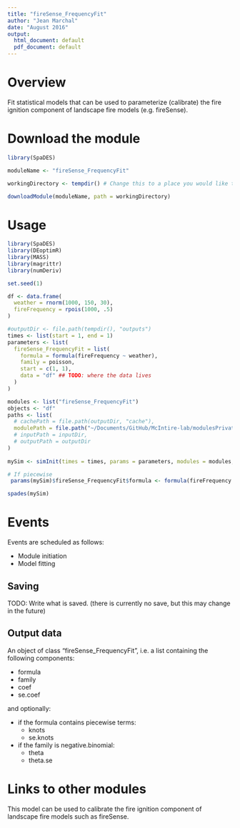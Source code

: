 ```yaml
---
title: "fireSense_FrequencyFit"
author: "Jean Marchal"
date: "August 2016"
output:
  html_document: default
  pdf_document: default
---
```


# Overview
Fit statistical models that can be used to parameterize (calibrate) the fire ignition component of landscape fire models (e.g. fireSense).

# Download the module
```r
library(SpaDES)

moduleName <- "fireSense_FrequencyFit"

workingDirectory <- tempdir() # Change this to a place you would like to put the model, if desired

downloadModule(moduleName, path = workingDirectory)
```

# Usage
```r
library(SpaDES)
library(DEoptimR)
library(MASS)
library(magrittr)
library(numDeriv)

set.seed(1)

df <- data.frame(
  weather = rnorm(1000, 150, 30),
  fireFrequency = rpois(1000, .5)
)

#outputDir <- file.path(tempdir(), "outputs")
times <- list(start = 1, end = 1)
parameters <- list(
  fireSense_FrequencyFit = list(
    formula = formula(fireFrequency ~ weather),
    family = poisson,
    start = c(1, 1),
    data = "df" ## TODO: where the data lives
  )
)

modules <- list("fireSense_FrequencyFit")
objects <- "df"
paths <- list(
  # cachePath = file.path(outputDir, "cache"),
  modulePath = file.path("~/Documents/GitHub/McIntire-lab/modulesPrivate/") ## TODO: change this to tempdir()
  # inputPath = inputDir,
  # outputPath = outputDir
)
 
mySim <- simInit(times = times, params = parameters, modules = modules, objects = objects, paths = paths)

# If piecewise
 params(mySim)$fireSense_FrequencyFit$formula <- formula(fireFrequency ~ pw(weather, k))

spades(mySim)
```

# Events
Events are scheduled as follows:

- Module initiation
- Model fitting

## Saving
TODO: Write what is saved. (there is currently no save, but this may change in the future)

## Output data
An object of class "fireSense_FrequencyFit", i.e. a list containing the following components:

- formula
- family
- coef
- se.coef

and optionally:

- if the formula contains piecewise terms:
    - knots
    - se.knots

- if the family is negative.binomial:
    - theta
    - theta.se

# Links to other modules
This model can be used to calibrate the fire ignition component of landscape fire models such as fireSense.

